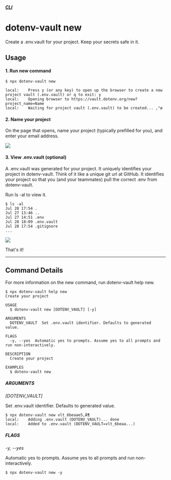 
##### [CLI](/docs/dotenv-vault)
# dotenv-vault new

Create a .env.vault for your project. Keep your secrets safe in it.

## Usage

#### 1. Run new command

```
$ npx dotenv-vault new

local:    Press y (or any key) to open up the browser to create a new project vault (.env.vault) or q to exit: y
local:    Opening browser to https://vault.dotenv.org/new?project_name=Name
local:    Waiting for project vault (.env.vault) to be created... ‚°ø
```

#### 2. Name your project

On the page that opens, name your project (typically prefilled for you), and enter your email address.

![](/assets/img/cloudinary/Screen_Shot_2022-07-28_at_5.55.15_PM_jnnhto.png)

#### 3. View .env.vault (optional)

A .env.vault was generated for your project. It uniquely identifies your project in dotenv-vault. Think of it like a unique git url at GitHub. It identifies your project so that you (and your teammates) pull the correct .env from dotenv-vault.

Run ls -al to view it.

```
$ ls -al
Jul 28 17:54 .
Jul 27 13:46 ..
Jul 27 14:51 .env
Jul 28 18:09 .env.vault
Jul 28 17:54 .gitignore
...
```
![](/assets/img/cloudinary/Screen_Shot_2022-07-28_at_6.46.24_PM_s5qd3s.png)

That's it!

---

## Command Details

For more information on the new command, run dotenv-vault help new.

```
$ npx dotenv-vault help new
Create your project

USAGE
  $ dotenv-vault new [DOTENV_VAULT] [-y]

ARGUMENTS
  DOTENV_VAULT  Set .env.vault identifier. Defaults to generated value.

FLAGS
  -y, --yes  Automatic yes to prompts. Assume yes to all prompts and run non-interactively.

DESCRIPTION
  Create your project

EXAMPLES
  $ dotenv-vault new
```

##### ARGUMENTS

*[DOTENV_VAULT]*

Set .env.vault identifier. Defaults to generated value.

```
$ npx dotenv-vault new vlt_6beaae5‚Ä¶
local:    Adding .env.vault (DOTENV_VAULT)... done
local:    Added to .env.vault (DOTENV_VAULT=vlt_6beaa...)
```

##### FLAGS

*-y, --yes*

Automatic yes to prompts. Assume yes to all prompts and run non-interactively.

```
$ npx dotenv-vault new -y
```
